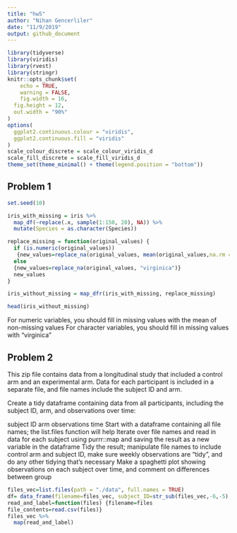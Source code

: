 ```yaml
---
title: "hw5"
author: "Nihan Gencerliler"
date: "11/9/2019"
output: github_document
---
```


```r
library(tidyverse)
library(viridis)
library(rvest)
library(stringr)
knitr::opts_chunk$set(
	echo = TRUE,
	warning = FALSE,
	fig.width = 16, 
  fig.height = 12,
  out.width = "90%"
)
options(
  ggplot2.continuous.colour = "viridis",
  ggplot2.continuous.fill = "viridis"
)
scale_colour_discrete = scale_colour_viridis_d
scale_fill_discrete = scale_fill_viridis_d
theme_set(theme_minimal() + theme(legend.position = "bottom"))
```

## Problem 1

```r

set.seed(10)

iris_with_missing = iris %>% 
  map_df(~replace(.x, sample(1:150, 20), NA)) %>%
  mutate(Species = as.character(Species))

replace_missing = function(original_values) {
  if (is.numeric(original_values))
   {new_values=replace_na(original_values, mean(original_values,na.rm = TRUE))}
  else 
  {new_values=replace_na(original_values, "virginica")}
  new_values
}

iris_without_missing = map_dfr(iris_with_missing, replace_missing)

head(iris_without_missing)

```

For numeric variables, you should fill in missing values with the mean of non-missing values
For character variables, you should fill in missing values with "virginica"

## Problem 2

This zip file contains data from a longitudinal study that included a control arm and an experimental arm. Data for each participant is included in a separate file, and file names include the subject ID and arm.

Create a tidy dataframe containing data from all participants, including the subject ID, arm, and observations over time:

subject ID   arm   observations   time
Start with a dataframe containing all file names; the list.files function will help
Iterate over file names and read in data for each subject using purrr::map and saving the result as a new variable in the dataframe
Tidy the result; manipulate file names to include control arm and subject ID, make sure weekly observations are “tidy”, and do any other tidying that’s necessary
Make a spaghetti plot showing observations on each subject over time, and comment on differences between group

```r
files_vec=list.files(path = "./data", full.names = TRUE) 
df= data_frame(filename=files_vec, subject_ID=str_sub(files_vec,-6,-5), arm=str_sub(files_vec,-10,-8))
read_and_label=function(files) {filename=files
file_contents=read.csv(files)}
files_vec %>%
  map(read_and_label) 
  
 

```


